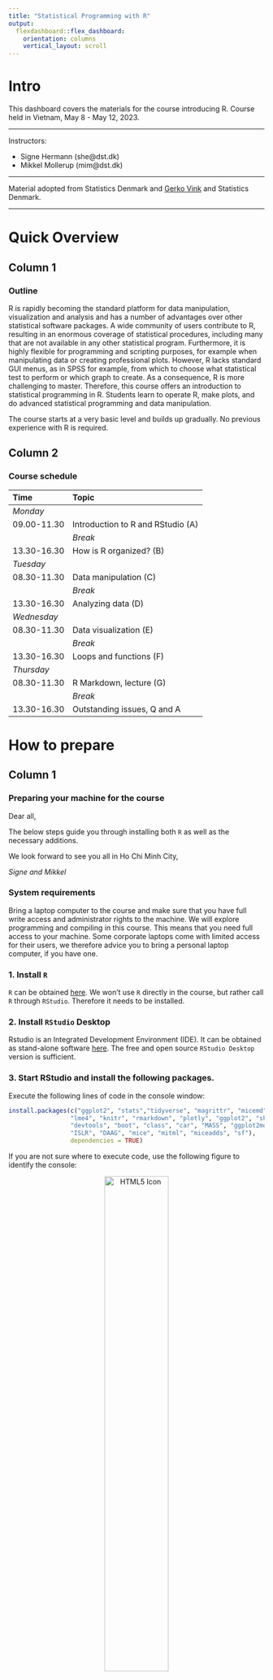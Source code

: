 ---
title: "Statistical Programming with R"
output: 
  flexdashboard::flex_dashboard:
    orientation: columns
    vertical_layout: scroll
---



<!-- ```{r setup, include=FALSE} -->
<!-- knitr::opts_chunk$set(echo = TRUE) -->
<!-- library(vembedr) -->

<!-- ``` -->



# Intro {.sidebar}

This dashboard covers the materials for the course introducing R. Course held in Vietnam, May 8 - May 12, 2023.

---

Instructors: 

 - Signe Hermann (she@dst.dk)
 - Mikkel Mollerup (mim@dst.dk)


---

Material adopted from Statistics Denmark and [Gerko Vink](https://github.com/gerkovink/R) and Statistics Denmark.


---
# Quick Overview

## Column 1

### Outline
R is rapidly becoming the standard platform for data manipulation, visualization and analysis and has a number of advantages over other statistical software packages. A wide community of users contribute to R, resulting in an enormous coverage of statistical procedures, including many that are not available in any other statistical program. Furthermore, it is highly flexible for programming and scripting purposes, for example when manipulating data or creating professional plots. However, R lacks standard GUI menus, as in SPSS for example, from which to choose what statistical test to perform or which graph to create. As a consequence, R is more challenging to master. Therefore, this course offers an introduction to statistical programming in R. Students learn to operate R, make plots, and do advanced statistical programming and data manipulation. 


The course starts at a very basic level and builds up gradually. No previous experience with R is required.

## Column 2

### Course schedule 

| Time        | Topic                                           |
|:------------|:------------------------------------------------|
| *Monday*    |                                                 |
| 09.00-11.30 | Introduction to R and RStudio (A)               |
|             | *Break*                                         |
| 13.30-16.30 | How is R organized? (B)                         |                 
| *Tuesday*   |                                                 |
| 08.30-11.30 | Data manipulation (C)                           |
|             | *Break*                                         |     
| 13.30-16.30 | Analyzing data (D)                              |
| *Wednesday*                                                   |
| 08.30-11.30 | Data visualization (E)                          |
|             | *Break*                                         |             
| 13.30-16.30 | Loops and functions (F)                         |
| *Thursday*  |                                                 |
| 08.30-11.30 |  R Markdown, lecture (G)                        |
|             | *Break*                                         |
| 13.30-16.30 | Outstanding issues, Q and A                     |


# How to prepare

## Column 1

### Preparing your machine for the course
Dear all, 

The below steps guide you through installing both `R` as well as the necessary additions.

We look forward to see you all in Ho Chi Minh City,  

*Signe and Mikkel*

### **System requirements**

Bring a laptop computer to the course and make sure that you have full write access and administrator rights to the machine. We will explore programming and compiling in this course. This means that you need full access to your machine. Some corporate laptops come with limited access for their users, we therefore advice you to bring a personal laptop computer, if you have one. 

### **1. Install `R`**
`R` can be obtained [here](https://cran.r-project.org). We won't use `R` directly in the course, but rather call `R` through `RStudio`. Therefore it needs to be installed. 

### **2. Install `RStudio` Desktop**

Rstudio is an Integrated Development Environment (IDE). It can be obtained as stand-alone software [here](https://www.posit.co/downloads/). The free and open source `RStudio Desktop` version is sufficient.

### **3. Start RStudio and install the following packages. **

Execute the following lines of code in the console window:

```{r eval=FALSE, echo = TRUE}
install.packages(c("ggplot2", "stats","tidyverse", "magrittr", "micemd", "jomo", "pan", 
                 "lme4", "knitr", "rmarkdown", "plotly", "ggplot2", "shiny", 
                 "devtools", "boot", "class", "car", "MASS", "ggplot2movies", 
                 "ISLR", "DAAG", "mice", "mitml", "miceadds", "sf"), 
                 dependencies = TRUE)
```


If you are not sure where to execute code, use the following figure to identify the console:

<center>
  <img src="console.png" alt="HTML5 Icon" width = 50%>
</center>

Just copy and paste the installation command and press the return key. When asked 

```{r eval = FALSE, echo = TRUE}
Do you want to install from sources the package which needs 
compilation? (Yes/no/cancel)
```

type `Yes` in the console and press the return key. 

# Monday

## Column 1

### Day 1's materials
We adapt the course as we go. To ensure that you work with the latest iteration of the course materials, we advice all course participants to access the materials online.

- Part A: Introduction
    - [Lecture A](Contents/Part_A/Lecture_A.html){target="_blank"}
    - [Practical A](Contents/Part_A/Practical_A_walkthrough.html){target="_blank"}
    - [`notebook.R`](Contents/Part_A/notebook.R){target="_blank"}
    - [`markdown.Rmd`](Contents/Part_A/markdown.Rmd){target="_blank"}
- Part B: How is `R` organized?
    - [Lecture B](Contents/Part_B/Lecture-B_november.html){target="_blank"}
    - [Practical B](Contents/Part_B/Practical_B.html){target="_blank"}
    - [Practical B with solutions](Contents/Part_B/Practical_B_walkthrough.html){target="_blank"}
    - [`boys.RData`](Contents/Part_B/boys.RData)

All lectures are in `html` format. Practicals are are provided both as naked questions but also with ample explanations and solutions - choose according to your taste!

<!-- All lectures are in `html` format. Practicals are walkthrough files that guide you through the exercises. `Impractical` files contain the exercises, without walkthrough, explanations and solutions.  -->

## Column 2

### Useful references

- [The tidyverse style guide](https://style.tidyverse.org)

The above links are useful references that connect to today's materials. 

### About `rmarkdown`


<iframe src="https://player.vimeo.com/video/178485416?color=428bca&title=0&byline=0&portrait=0" data-external= "1"
height = "300" width="450" frameborder="0"> </iframe>

<br>
See also [this `rmarkdown` cheat sheet](Contents/Part_A/rmarkdown_cheat_sheet.pdf).

# Tuesday

## Column 1

### Day 2's materials
We adapt the course as we go. To ensure that you work with the latest iteration of the course materials, we advice all course participants to access the materials online.

- Part C: Data manipulation
    - [Lecture C](Contents/Part_C/Lecture_C.html)
    - [Practical C](Contents/Part_C/Practical_C_webex.html)
- Part D: Analyzing data 
    - [Lecture D](Contents/Part_D/Lecture_D.html)
    - [Practical D](Contents/Part_D/Practical_D_november.html)
    - [Practical D with solutions](Contents/Part_D/Practical_D_walkthrough_november.html)

All lectures are in `html` format. Practicals are are provided both as naked questions but also with ample explanations and solutions - choose according to your taste!

## Column 2

### Useful references
<!-- - [The Google R style guide](https://google.github.io/styleguide/Rguide.xml) -->
- [`magrittr`](https://magrittr.tidyverse.org)
- [`R` for Data Science](http://r4ds.had.co.nz) - [Chapter 18 on pipes](http://r4ds.had.co.nz/pipes.html)
- [R-bloggers tutorial on pipes](https://www.r-bloggers.com/2017/12/pipes-in-r-tutorial-for-beginners/)
- [pipe tutorial on datacamp](https://www.datacamp.com/community/tutorials/pipe-r-tutorial)

The above links are useful references that connect to today's materials.

# Wednesday

## Column 1

### Day 3's materials
We adapt the course as we go. To ensure that you work with the latest iteration of the course materials, we advice all course participants to access the materials online.

- Part E: Data visualization
    - [Lecture E](Contents/Part_E/Lecture_E.html){target="_blank"}
    - [Practical E with base R](Contents/Part_E/Practical_E_webex.html){target="_blank"}
    - [Practical E with ggplot](Contents/Part_E/Practical_E_webex_ggplot.html){target="_blank"}
    - [`DK_map.shp`](Contents/Part_E/DK_map.shp), [`DK_map.shx`](Contents/Part_E/DK_map.shx), [`DK_map.dbf`](Contents/Part_E/DK_map.dbf) shapefiles for mapping data on Danish municipalities
- Part F: Loops and functions
    - [Lecture F](Contents/Part_F/Lecture_F.html){target="_blank"}
    - [Practical F](Contents/Part_F/Practical_F.html){target="_blank"}
    - [Practical F with solutions](Contents/Part_F/Practical_F_walkthrough.html){target="_blank"}
    - [New Lecture F](Contents/Part_F/Lecture_F_new.html){target="_blank"}
    - [New Practical F](Contents/Part_F/Practical_F_new.html){target="_blank"}
    - [New Practical F with solutions](Contents/Part_F/Practical_F_walkthrough_new.html){target="_blank"}
    
All lectures are in `html` format. Practicals are are provided both as naked questions but also with ample explanations and solutions - choose according to your taste!

<!-- All lectures are in `html` format. Practicals are walkthrough files that guide you through the exercises. `Impractical` files contain the exercises, without walkthrough, explanations and solutions. -->

## Column 2

### Useful references

<!-- - [`magrittr`](https://magrittr.tidyverse.org) -->
<!-- - [`R` for Data Science](http://r4ds.had.co.nz) - [Chapter 18 on pipes](http://r4ds.had.co.nz/pipes.html) -->
- [The `ggplot2` reference page](https://ggplot2.tidyverse.org/reference/)

The above link details pretty much all you can do with package `ggplot2`.

- [Geocomputation with `R`](https://bookdown.org/robinlovelace/geocompr/)

The `sf` setup for `R` is relatively new, and a lot of material about spatial data in `R` uses the older `sp` setup. This book is an introduction to spatial data the `sf` way.


# Thursday

## Column 1

### Day 4's materials
We adapt the course as we go. To ensure that you work with the latest iteration of the course materials, we advice all course participants to access the materials online.

- Part G: R Markdown
    - [Lecture G](Contents/Part_G/Lecture_G.html){target="_blank"}
    - [Practical G](Contents/Part_G/Practical_G_webex.html){target="_blank"}
    - [Ideas for practical](Contents/Part_G/Some_graphs.html){target="_blank"}
    - [`Some_graphs.Rmd`](Contents/Part_G/Some_graphs.Rmd) Corresponding Rmd file for the Ideas.
    
All lectures are in `html` format. Practicals are are provided both as naked questions but also with ample explanations and solutions - choose according to your taste!


## Column 2

### Useful references

<!-- - [`magrittr`](https://magrittr.tidyverse.org) -->
<!-- - [`R` for Data Science](http://r4ds.had.co.nz) - [Chapter 18 on pipes](http://r4ds.had.co.nz/pipes.html) -->
- [Create awesome HTML tables with `knitr::kable` and `kableExtra`](https://cran.r-project.org/web/packages/kableExtra/vignettes/awesome_table_in_html.html)

- [R Markdown Cookbook](https://bookdown.org/yihui/rmarkdown-cookbook/)


# Misc

## column 1

### Miscellaneous

<!-- In the example we -->

<!-- - Read and write data in different formats -->
<!-- - Learn about file paths -->
<!-- - Learn to find and set working directory -->
<!-- - Make a two-way table -->
<!-- - Make a scatter plot in ggplot -->
<!-- - Draw a sample -->
<!-- - Make a scatter plot with regression line -->

<!-- Example code and data: -->

<!-- - [`Example_GSS.R`](Contents/Material/GSS/Example_GSS.R){target="_blank"}  R file! -->
<!-- - [`00_GHA_BASICINFO.dta`](Contents/Material/GSS/00_GHA_BASICINFO.dta){target="_blank"}  GSS Stata file -->
<!-- - [`01_GHA_EXPFOOD.dta`](Contents/Material/GSS/01_GHA_EXPFOOD.dta){target="_blank"} GSS Stata file -->
<!-- - [`glss7.csv`](Contents/Material/GSS/glss7.csv){target="_blank"} GSS csv file -->
<!-- - [`glss7.xlsx`](Contents/Material/GSS/glss7.xlsx){target="_blank"} GSS Excel file -->






# Further studies

## Column 1

### What to do after the course

The following references are currently available for free, either as pdfs or as extensive webpages (written with [RMarkdown](https://rmarkdown.rstudio.com/) and [bookdown](https://bookdown.org/)). They are all very useful and we highly recommend them. 

- [R for Data Science](https://r4ds.had.co.nz): written by Hadley Wickham and Garrett Grolemund this book relies almost exclusively on the [tidyverse](https://www.tidyverse.org/) approach to data analysis. Many highly effective tools will be right at your fingertips after reading this book and working through the many exercises.
- [Hands-On Programming with R](https://rstudio-education.github.io/hopr/): a great read by Garrett Grolemund emphasizing programming techniques with R. 
- [Advanced R](https://adv-r.hadley.nz/): You want to gain deeper knowledge of R and you wnat to learn from one of the most influential R contributors. This one is for you!
- [Introduction to Statistical Learning](http://faculty.marshall.usc.edu/gareth-james/ISL/): an introductory book on statistical learning, with applications in R. The R code is somewhat old-style and you might be able to find newer packages for the tasks, but ths is a solid read well worth the effort.
- [Data Analysis and Graphics Using R](http://www.pindex.com/uploads/post_docs/Maindonald%20Data%20Analysis%20and%20Graphics(PINDEX-DOC-6953).pdf): a detailed book that covers a lot about categorical data analysis and fitting `glm`s in `R`.
- [Happy Git and GitHub for the useR ](https://happygitwithr.com/index.html): a great introduction to version control using Git and GitHub together with RStudio. Written by Jenny Bryan in a very concise style. Highly recommended!

<!-- ## Column 2 -->

<!-- ### For fun -->
<!-- <blockquote class="twitter-tweet" data-lang="en"><p lang="en" dir="ltr">My wife asked me what machine learning is and I said: remember when we ordered the hot plate for the boat and amazon suggested buying all the equipment needed to make a full meth lab?</p>&mdash; (((Kane Baccigalupi))) (@rubyghetto) <a href="https://twitter.com/rubyghetto/status/1058220004301127680?ref_src=twsrc%5Etfw">November 2, 2018</a></blockquote> -->
<!-- <script async src="https://platform.twitter.com/widgets.js" charset="utf-8"></script> -->